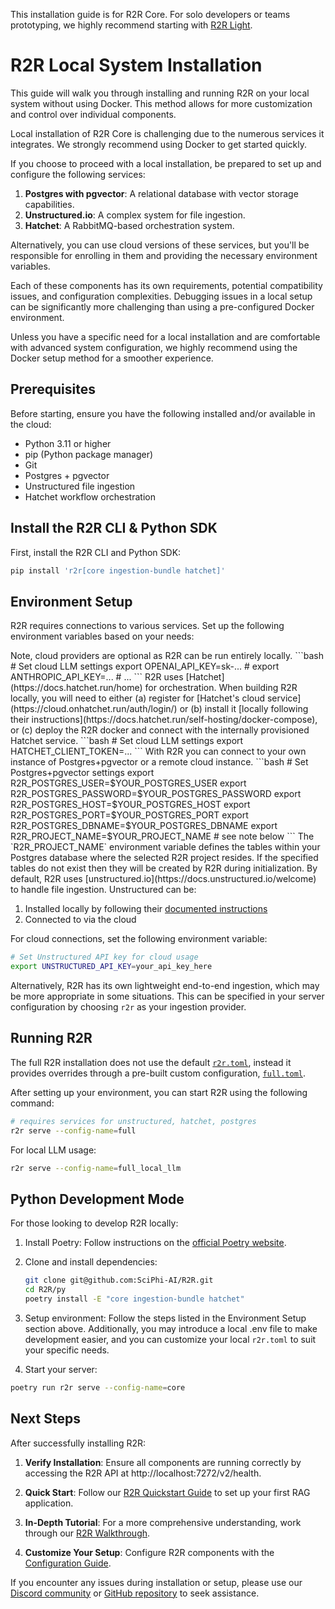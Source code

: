 <Warning>This installation guide is for R2R Core. For solo developers or teams prototyping, we highly recommend starting with <a href="/documentation/installation/light/local-system">R2R Light</a>.</Warning>
# R2R Local System Installation

This guide will walk you through installing and running R2R on your local system without using Docker. This method allows for more customization and control over individual components.


<Tip>
  Local installation of R2R Core is challenging due to the numerous services it integrates. We strongly recommend using Docker to get started quickly.

  If you choose to proceed with a local installation, be prepared to set up and configure the following services:

  1. **Postgres with pgvector**: A relational database with vector storage capabilities.
  2. **Unstructured.io**: A complex system for file ingestion.
  4. **Hatchet**: A RabbitMQ-based orchestration system.

  Alternatively, you can use cloud versions of these services, but you'll be responsible for enrolling in them and providing the necessary environment variables.

  Each of these components has its own requirements, potential compatibility issues, and configuration complexities. Debugging issues in a local setup can be significantly more challenging than using a pre-configured Docker environment.

</Tip>

  Unless you have a specific need for a local installation and are comfortable with advanced system configuration, we highly recommend using the Docker setup method for a smoother experience.
## Prerequisites

Before starting, ensure you have the following installed and/or available in the cloud:
- Python 3.11 or higher
- pip (Python package manager)
- Git
- Postgres + pgvector
- Unstructured file ingestion
- Hatchet workflow orchestration

## Install the R2R CLI & Python SDK

First, install the R2R CLI and Python SDK:

```bash
pip install 'r2r[core ingestion-bundle hatchet]'
```

## Environment Setup

R2R requires connections to various services. Set up the following environment variables based on your needs:

<AccordionGroup>
  <Accordion title="Cloud LLM Providers" icon="language">
    Note, cloud providers are optional as R2R can be run entirely locally.
     ```bash
      # Set cloud LLM settings
      export OPENAI_API_KEY=sk-...
      # export ANTHROPIC_API_KEY=...
      # ...
    ```
  </Accordion>
  <Accordion title="Hatchet" icon="axe">
    R2R uses [Hatchet](https://docs.hatchet.run/home) for orchestration. When building R2R locally, you will need to either (a) register for [Hatchet's cloud service](https://cloud.onhatchet.run/auth/login/) or (b) install it [locally following their instructions](https://docs.hatchet.run/self-hosting/docker-compose), or (c) deploy the R2R docker and connect with the internally provisioned Hatchet service.
     ```bash
      # Set cloud LLM settings
      export HATCHET_CLIENT_TOKEN=...
    ```
  </Accordion>
  <Accordion title="Postgres+pgvector" icon="database">
     With R2R you can connect to your own instance of Postgres+pgvector or a remote cloud instance.
     ```bash
      # Set Postgres+pgvector settings
      export R2R_POSTGRES_USER=$YOUR_POSTGRES_USER
      export R2R_POSTGRES_PASSWORD=$YOUR_POSTGRES_PASSWORD
      export R2R_POSTGRES_HOST=$YOUR_POSTGRES_HOST
      export R2R_POSTGRES_PORT=$YOUR_POSTGRES_PORT
      export R2R_POSTGRES_DBNAME=$YOUR_POSTGRES_DBNAME
      export R2R_PROJECT_NAME=$YOUR_PROJECT_NAME # see note below
    ```
    <Note>
    The `R2R_PROJECT_NAME` environment variable defines the tables within your Postgres database where the selected R2R project resides. If the specified tables do not exist then they will be created by R2R during initialization.
    </Note>
  </Accordion>
<Accordion title="Unstructured" icon="puzzle">
  By default, R2R uses [unstructured.io](https://docs.unstructured.io/welcome) to handle file ingestion. Unstructured can be:

  1. Installed locally by following their [documented instructions](https://docs.unstructured.io/open-source/introduction/overview)
  2. Connected to via the cloud

  For cloud connections, set the following environment variable:

  ```bash
  # Set Unstructured API key for cloud usage
  export UNSTRUCTURED_API_KEY=your_api_key_here
  ```

  Alternatively, R2R has its own lightweight end-to-end ingestion, which may be more appropriate in some situations. This can be specified in your server configuration by choosing `r2r` as your ingestion provider.
</Accordion>
</AccordionGroup>

## Running R2R

<Note>The full R2R installation does not use the default [`r2r.toml`](https://github.com/SciPhi-AI/R2R/blob/main/py/r2r.toml), instead it provides overrides through a pre-built custom configuration, [`full.toml`](https://github.com/SciPhi-AI/R2R/blob/main/py/core/configs/full.toml).</Note>

After setting up your environment, you can start R2R using the following command:

```bash
# requires services for unstructured, hatchet, postgres
r2r serve --config-name=full
```

For local LLM usage:

```bash
r2r serve --config-name=full_local_llm
```

## Python Development Mode

For those looking to develop R2R locally:

1. Install Poetry: Follow instructions on the [official Poetry website](https://python-poetry.org/docs/#installation).

2. Clone and install dependencies:
   ```bash
   git clone git@github.com:SciPhi-AI/R2R.git
   cd R2R/py
   poetry install -E "core ingestion-bundle hatchet"
   ```

3. Setup environment:
   Follow the steps listed in the Environment Setup section above. Additionally, you may introduce a local .env file to make development easier, and you can customize your local `r2r.toml` to suit your specific needs.

4. Start your server:
  ```bash
  poetry run r2r serve --config-name=core
  ```

## Next Steps

After successfully installing R2R:

1. **Verify Installation**: Ensure all components are running correctly by accessing the R2R API at http://localhost:7272/v2/health.

2. **Quick Start**: Follow our [R2R Quickstart Guide](/documentation/quickstart) to set up your first RAG application.

3. **In-Depth Tutorial**: For a more comprehensive understanding, work through our [R2R Walkthrough](/cookbooks/walkthrough).

4. **Customize Your Setup**: Configure R2R components with the [Configuration Guide](/documentation/configuration).

If you encounter any issues during installation or setup, please use our [Discord community](https://discord.gg/p6KqD2kjtB) or [GitHub repository](https://github.com/SciPhi-AI/R2R) to seek assistance.
